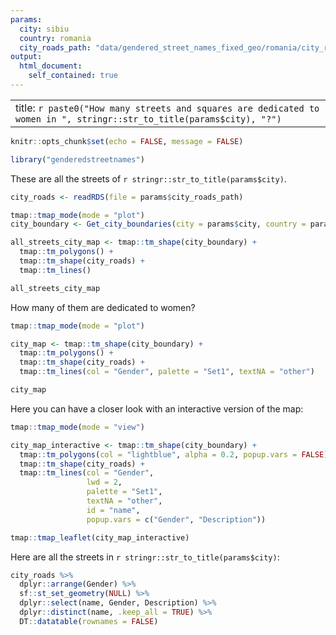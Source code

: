 ```yaml
---
params:
  city: sibiu
  country: romania
  city_roads_path: "data/gendered_street_names_fixed_geo/romania/city_roads_gender_fixed_geo-sibiu.rds"
output:
  html_document:
    self_contained: true
---
```


---
title: `r paste0("How many streets and squares are dedicated to women in ", stringr::str_to_title(params$city), "?")`
---

```r
knitr::opts_chunk$set(echo = FALSE, message = FALSE)

library("genderedstreetnames")


```

These are all the streets of `r stringr::str_to_title(params$city)`.

```r
city_roads <- readRDS(file = params$city_roads_path)
```


```r
tmap::tmap_mode(mode = "plot")
city_boundary <- Get_city_boundaries(city = params$city, country = params$country, cache = TRUE)

all_streets_city_map <- tmap::tm_shape(city_boundary) + 
  tmap::tm_polygons() +
  tmap::tm_shape(city_roads) +
  tmap::tm_lines()

all_streets_city_map
```

How many of them are dedicated to women?

```r
tmap::tmap_mode(mode = "plot")

city_map <- tmap::tm_shape(city_boundary) + 
  tmap::tm_polygons() +
  tmap::tm_shape(city_roads) +
  tmap::tm_lines(col = "Gender", palette = "Set1", textNA = "other")

city_map
```


Here you can have a closer look with an interactive version of the map: 

```r
tmap::tmap_mode(mode = "view")

city_map_interactive <- tmap::tm_shape(city_boundary) + 
  tmap::tm_polygons(col = "lightblue", alpha = 0.2, popup.vars = FALSE) +
  tmap::tm_shape(city_roads) +
  tmap::tm_lines(col = "Gender",
                 lwd = 2,
                 palette = "Set1",
                 textNA = "other",
                 id = "name",
                 popup.vars = c("Gender", "Description"))

tmap::tmap_leaflet(city_map_interactive)
```

Here are all the streets in `r stringr::str_to_title(params$city)`:

```r
city_roads %>%
  dplyr::arrange(Gender) %>% 
  sf::st_set_geometry(NULL) %>% 
  dplyr::select(name, Gender, Description) %>% 
  dplyr::distinct(name, .keep_all = TRUE) %>% 
  DT::datatable(rownames = FALSE)
```

